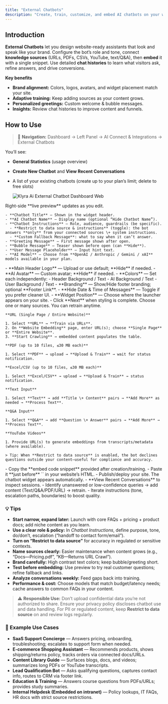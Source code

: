 ```yaml
---
title: "External Chatbots"
description: "Create, train, customize, and embed AI chatbots on your website using models from OpenAI, Anthropic, Google Gemini, and xAI—with brand-aligned UI, data-aware answers, and live user insights."
---
```


## Introduction

**External Chatbots** let you design website-ready assistants that look and speak like your brand. Configure the bot’s role and tone, connect **knowledge sources** (URLs, PDFs, CSVs, YouTube, text/Q&A), then **embed** it with a single snippet. Use detailed **chat histories** to learn what visitors ask, refine answers, and drive conversions.

**Key benefits**

- **Brand alignment:** Colors, logos, avatars, and widget placement match your site.
- **Adaptive training:** Keep adding sources as your content grows.
- **Personalized greetings:** Custom welcome & bubble messages.
- **Insights:** Review chat histories to improve content and funnels.

## How to Use

> 🔎 **Navigation:** Dashboard → Left Panel → AI Connect & Integrations → External Chatbots

You’ll see:

- **General Statistics** (usage overview)
- **Create New Chatbot** and **View Recent Conversations**
- A list of your existing chatbots (create up to your plan’s limit; delete to free slots)

  <img
  src="/images/klyra-ai-external-chatbot-dashboard.webp"
  alt="Klyra Ai External Chatbot Dashboard Web"
  class="border rounded-lg shadow-md"
  />

<Steps>
  <Step title="Configure Chatbot (Logic & Model)">
    Right-side **live preview** updates as you edit.

    - **Chatbot Title** — Shown in the widget header.
    - **AI Chatbot Name** — Display name (optional “Hide Chatbot Name”).
    - **Chatbot Instructions** — Role, audience, guardrails (be specific).
      - **Restrict to data source & instructions** (toggle): the bot answers **only** from your connected sources \+ system instructions.
      - **Custom Fallback Message**: what to say when it can’t answer.
    - **Greeting Message** — First message shown after open.
    - **Bubble Message** — Teaser shown before open (can **Hide**).
    - **User Message Placeholder** — Input hint text.
    - **AI Model** — Choose from **OpenAI / Anthropic / Gemini / xAI** models available in your plan.
  </Step>
  <Step title="Customize Chatbot (Brand & UI)">
    - **Main Header Logo** — Upload or use default; **Hide** if needed.
    - **AI Avatar** — Custom avatar; **Hide** if needed.
    - **Colors** — Set each independently:
      - Header Background / Text
      - AI Background / Text
      - User Background / Text
    - **Branding** — Show/Hide footer branding; optional **Footer Link**.
    - **Hide Date & Time of Messages** — Toggle if you prefer cleaner UI.
    - **Widget Position** — Choose where the launcher appears on your site.
    - Click **Next** when styling is complete.
  </Step>
  <Step title="Training — Add a Knowledge Base">
    Choose one or many sources. You can retrain anytime.

    **URL (Single Page / Entire Website)**

    1. Select **URL** → **Train via URLs**.
    2. On **Website Embedding** page, enter URL(s); choose **Single Page** or **Entire Website**.
    3. **Start Crawling** → embedded content populates the table.

    **PDF (up to 10 files, ≤30 MB each)**

    1. Select **PDF** → upload → **Upload & Train** → wait for status notification.

    **Excel/CSV (up to 10 files, ≤30 MB each)**

    1. Select **Excel/CSV** → upload → **Upload & Train** → status notification.

    **Text Input**

    1. Select **Text** → add **Title \+ Content** pairs → **Add More** as needed → **Process Text**.

    **Q&A Input**

    1. Select **Q&A** → add **Question \+ Answer** pairs → **Add More** → **Process Text**.

    **YouTube Videos**

    1. Provide URL(s) to generate embeddings from transcripts/metadata (where available).

    > Tip: When **Restrict to data source** is enabled, the bot declines questions outside your content—useful for compliance and accuracy.
  </Step>
  <Step title="Embed on Your Website">
    - Copy the **embed code snippet** provided after creation/training.
    - Paste it **just before** `</body>` in your website’s HTML.
    - Publish/deploy your site. The chatbot widget appears automatically.
  </Step>
  <Step title="Monitor & Improve">
    - **View Recent Conversations** to inspect sessions.
    - Identify unanswered or low-confidence queries → add content (Text/Q&A/PDF/URL) → retrain.
    - Iterate instructions (tone, escalation paths, boundaries) to boost quality.
  </Step>
</Steps>

### 💡 Tips

- **Start narrow, expand later:** Launch with core FAQs \+ pricing \+ product docs; add niche content as you learn.
- **Use a clear role & policy:** In _Chatbot Instructions_, define purpose, tone, do/don’t, escalation (“handoff to contact form/email”).
- **Turn on “Restrict to data source”** for accuracy in regulated or sensitive contexts.
- **Name sources clearly:** Easier maintenance when content grows (e.g., “Docs—Pricing.pdf”, “KB—Returns URL Crawl”).
- **Brand carefully:** High contrast text colors; keep bubble/greeting short.
- **Test before embedding:** Use preview to try real customer questions; refine fallback and links.
- **Analyze conversations weekly:** Feed gaps back into training.
- **Performance & cost:** Choose models that match budget/latency needs; cache answers to common FAQs in your content.

> ⚠️ **Responsible Use:** Don’t upload confidential data you’re not authorized to share. Ensure your privacy policy discloses chatbot use and data handling. For PII or regulated content, keep **Restrict to data source** on and review logs regularly.

### 📌 Example Use Cases

- **SaaS Support Concierge** — Answers pricing, onboarding, troubleshooting; escalates to support form when needed.
- **E-commerce Shopping Assistant** — Recommends products, shows shipping/returns policy, tracks orders via connected docs/URLs.
- **Content Library Guide** — Surfaces blogs, docs, and videos; summarizes long PDFs or YouTube transcripts.
- **Lead Qualification Bot** — Asks qualifying questions, captures contact info, routes to CRM via footer link.
- **Education & Training** — Answers course questions from PDFs/URLs; provides study summaries.
- **Internal Helpdesk (Embedded on intranet)** — Policy lookups, IT FAQs, HR docs with strict source restrictions.